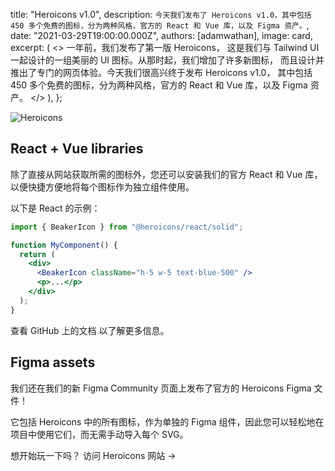 
  title: "Heroicons v1.0",
  description: `今天我们发布了 Heroicons v1.0，其中包括 450 多个免费的图标，分为两种风格，官方的 React 和 Vue 库，以及 Figma 资产。`,
  date: "2021-03-29T19:00:00.000Z",
  authors: [adamwathan],
  image: card,
  excerpt: (
    <>
      一年前，我们发布了第一版 <Link href="https://heroicons.com">Heroicons</Link>，
      这是我们与 Tailwind UI 一起设计的一组美丽的 UI 图标。从那时起，我们增加了许多新图标，
      而且设计并推出了专门的网页体验。今天我们很高兴终于发布 Heroicons v1.0，
      其中包括 450 多个免费的图标，分为两种风格，官方的 React 和 Vue 库，以及 Figma 资产。
    </>
  ),
};

<Link href="https://heroicons.com">
  <Image alt="Heroicons" src={card} />
</Link>

## React + Vue libraries

除了直接从网站获取所需的图标外，您还可以安装我们的官方 React 和 Vue 库，以便快捷方便地将每个图标作为独立组件使用。

以下是 React 的示例：

```jsx
import { BeakerIcon } from "@heroicons/react/solid";

function MyComponent() {
  return (
    <div>
      <BeakerIcon className="h-5 w-5 text-blue-500" />
      <p>...</p>
    </div>
  );
}
```

<Link href="https://github.com/tailwindlabs/heroicons">查看 GitHub 上的文档</Link> 以了解更多信息。

## Figma assets

我们还在我们的新 Figma Community 页面上发布了官方的 <Link href="https://www.figma.com/community/file/958423903283802665/heroicons">Heroicons Figma 文件</Link>！

它包括 Heroicons 中的所有图标，作为单独的 Figma 组件，因此您可以轻松地在项目中使用它们，而无需手动导入每个 SVG。

想开始玩一下吗？ <Link href="https://heroicons.com">访问 Heroicons 网站 →</Link>
